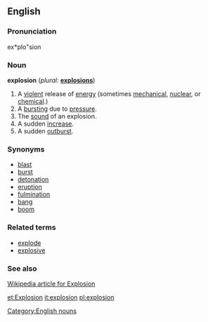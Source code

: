 ==English==

===Pronunciation===
ex*plo"sion

===Noun===
'''explosion'''  (''plural:'' '''[[explosions]]''')
# A [[violent]] release of [[energy]] (sometimes [[mechanical]], [[nuclear]], or [[chemical]].)
# A [[burst]]ing due to [[pressure]].
# The [[sound]] of an explosion.
# A sudden [[increase]].
# A sudden [[outburst]].

===Synonyms===
* [[blast]]
* [[burst]]
* [[detonation]]
* [[eruption]]
* [[fulmination]]
* [[bang]]
* [[boom]]

===Related terms===
* [[explode]]
* [[explosive]]

===See also===
[http://en.wikipedia.org/wiki/Explosion Wikipedia article for Explosion]

[[Category:English nouns]]

[[et:Explosion]]
[[it:explosion]]
[[pl:explosion]]